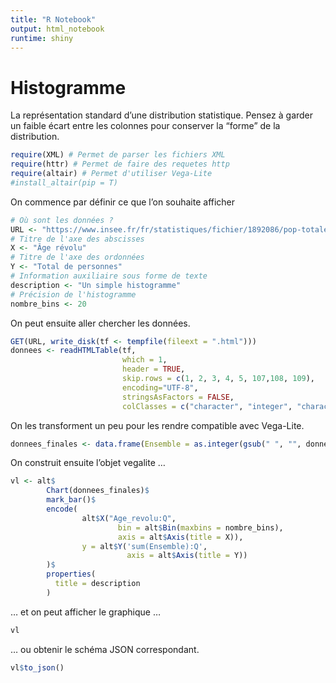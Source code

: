```yaml
---
title: "R Notebook"
output: html_notebook
runtime: shiny
---
```


# Histogramme

La représentation standard d'une distribution statistique.
Pensez à garder un faible écart entre les colonnes pour conserver la "forme" de la distribution.


```r
require(XML) # Permet de parser les fichiers XML
require(httr) # Permet de faire des requetes http
require(altair) # Permet d'utiliser Vega-Lite
#install_altair(pip = T)
```

On commence par définir ce que l'on souhaite afficher
```r
# Où sont les données ?
URL <- "https://www.insee.fr/fr/statistiques/fichier/1892086/pop-totale-france.xls"
# Titre de l'axe des abscisses
X <- "Âge révolu"
# Titre de l'axe des ordonnées
Y <- "Total de personnes"
# Information auxiliaire sous forme de texte
description <- "Un simple histogramme"
# Précision de l'histogramme
nombre_bins <- 20
```


On peut ensuite aller chercher les données.
```r
GET(URL, write_disk(tf <- tempfile(fileext = ".html")))
donnees <- readHTMLTable(tf,
                         which = 1,
                         header = TRUE,
                         skip.rows = c(1, 2, 3, 4, 5, 107,108, 109),
                         encoding="UTF-8",
                         stringsAsFactors = FALSE,
                         colClasses = c("character", "integer", "character", "character", "character", "character"))
```

On les transforment un peu pour les rendre compatible avec Vega-Lite.
```r
donnees_finales <- data.frame(Ensemble = as.integer(gsub(" ", "", donnees$Ensemble, fixed = TRUE)), Age_revolu = donnees$`Âge révolu`)
```


On construit ensuite l'objet vegalite ...
```r
vl <- alt$
        Chart(donnees_finales)$
        mark_bar()$
        encode(
                alt$X("Age_revolu:Q",
                        bin = alt$Bin(maxbins = nombre_bins),
                        axis = alt$Axis(title = X)),
                y = alt$Y('sum(Ensemble):Q',
                          axis = alt$Axis(title = Y))
        )$
        properties(
          title = description
        )
```


... et on peut afficher le graphique ...
```r
vl
```

... ou obtenir le schéma JSON correspondant.

```r
vl$to_json()
```

